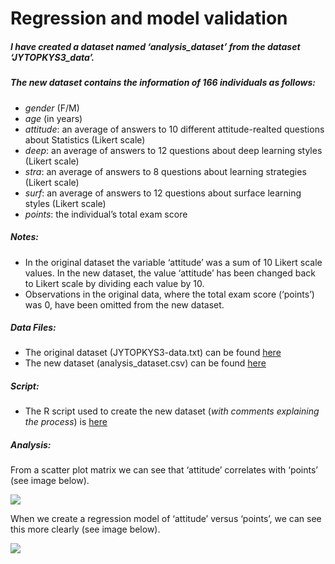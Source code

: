 # Regression and model validation

##### I have created a dataset named 'analysis_dataset' from the dataset 'JYTOPKYS3_data'.  
##### The new dataset contains the information of 166 individuals as follows:  

* *gender* (F/M)  
* *age* (in years)  
* *attitude*: an average of answers to 10 different attitude-realted questions about Statistics (Likert scale)  
* *deep*: an average of answers to 12 questions about deep learning styles (Likert scale)  
* *stra*: an average of answers to 8 questions about learning strategies (Likert scale)  
* *surf*: an average of answers to 12 questions about surface learning styles (Likert scale)  
* *points*: the individual's total exam score  

  
##### Notes:
* In the original dataset the variable 'attitude' was a sum of 10 Likert scale values. In the new dataset, the value 'attitude' has been changed back to Likert scale by dividing each value by 10.  
* Observations in the original data, where the total exam score ('points') was 0, have been omitted from the new dataset.  

  
##### Data Files:  
* The original dataset (JYTOPKYS3-data.txt) can be found [here](http://www.helsinki.fi/~kvehkala/JYTmooc/JYTOPKYS3-data.txt)  
* The new dataset (analysis_dataset.csv) can be found [here](https://github.com/huttusam/IODS-project/blob/master/data/analysis_dataset.csv)  

##### Script:  
* The R script used to create the new dataset (*with comments explaining the process*) is  [here](https://github.com/huttusam/IODS-project/blob/master/data/create_learning2014.R)  

##### Analysis:

From a scatter plot matrix we can see that 'attitude' correlates with 'points' (see image below).  

![](images/scatterplotmatrix.png)  

When we create a regression model of 'attitude' versus 'points', we can see this more clearly (see image below).  

![](images/attitude-points.png)  




